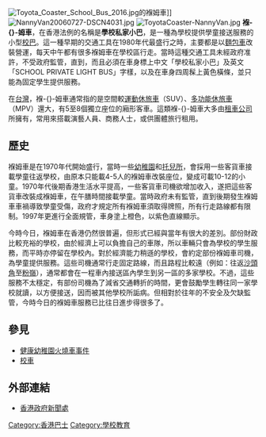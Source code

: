 {{noteTA
|T=zh-hk:褓姆車;zh-tw:娃娃車;
|1=zh-hk:褓姆車;zh-tw:娃娃車;
}}
{{Globalize|area=[[香港|香港]]}}
[[File:Toyota_Coaster_School_Bus_2016.jpg|thumb]]的褓姆車]]
[[File:NannyVan20060727-DSCN4031.jpg|thumb]]
[[File:ToyotaCoaster-NannyVan.jpg|thumb]]
'''褓-{}-姆車'''，在香港法例的名稱是'''學校私家小巴'''，是一種為學校提供學童接送服務的小型[[校巴|校巴]]。這一種早期的交通工具在1980年代最盛行之時，主要都是以[[麵包車|麵包車]]改裝營運，每天中午都有很多褓姆車在學校區行走。當時這種交通工具未經政府准許，不受政府監管，直到{{fact|1980年代後期一宗交通意外引致學童受傷，政府便立例所有褓姆車須取得牌照}}，而且必須在車身標上中文「學校私家小巴」及英文「SCHOOL PRIVATE LIGHT BUS」字樣，以及在車身四周髹上黃色橫條，並只能為固定學生提供服務。

在[[台灣|台灣]]，褓-{}-姆車通常指的是空間較[[運動休旅車|運動休旅車]]（SUV）、[[多功能休旅車|多功能休旅車]]（MPV）還大，有5至8個獨立座位的廂形客車。這類褓-{}-姆車大多由[[租車公司|租車公司]]所擁有，常用來搭載演藝人員、商務人士，或供團體旅行租用。

==歷史==
褓姆車是在1970年代開始盛行，當時一些[[幼稚園|幼稚園]]和[[托兒所|托兒所]]，會採用一些客貨車接載學童往返學校，由原本只能載4-5人的褓姆車改裝座位，變成可載10-12的小童。1970年代後期香港生活水平提高，一些客貨車司機欲增加收入，遂把這些客貨車改裝成褓姆車，在午膳時間接載學童。當時政府未有監管，直到後期發生褓姆車車禍導致學童受傷，政府才規定所有褓姆車須取得牌照，所有行走路線都有限制。1997年更進行全面規管，車身塗上橙色，以紫色直線顯示。

今時今日，褓姆車在香港仍然很普遍，但形式已經與當年有很大的差別。部份財政比較充裕的學校，由於經濟上可以負擔自己的車隊，所以車輛只會為學校的學生服務，而平時亦停留在學校內。對於經濟能力稍遜的學校，會約定部份褓姆車司機，為學童提供服務。這些司機通常行走固定路線，而且路程比較遠（例如：往返[[沙頭角|沙頭角]]至[[粉嶺|粉嶺]]），通常都會在一程車內接送區內學生到另一區的多家學校。不過，這些服務不太穩定，有部份司機為了減省交通轉折的時間，更會鼓勵學生轉往同一家學校就讀，以方便接送，因而被其他學校所詬病。但相對於往年的不安全及欠缺監管，今時今日的褓姆車服務已比往日進步得很多了。

== 參見 ==
*[[健康幼稚園火燒車事件|健康幼稚園火燒車事件]]
*[[校車|校車]]

== 外部連結 ==
*[http://www.info.gov.hk/gia/general/199811/11/1111142.htm 香港政府新聞處]{{Wayback|url=http://www.info.gov.hk/gia/general/199811/11/1111142.htm |date=20051221045544 }}

{{buses}}
{{婴儿及护理}}

[[Category:香港巴士|Category:香港巴士]]
[[Category:學校教育|Category:學校教育]]